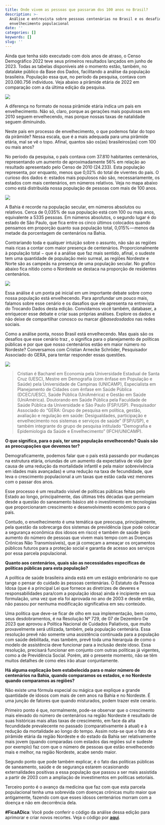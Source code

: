 ```yaml
---
title: Onde vivem as pessoas que passaram dos 100 anos no Brasil?
description: >-
  Análise e entrevista sobre pessoas centenárias no Brasil e os desafios do
  envelhecimento populacional
date: ''
categories: []
keywords: []
slug: ''
---
```

Ainda que tenha sido executado com dois anos de atraso, o Censo Demográfico 2022 teve seus primeiros resultados lançados em junho de 2023. Todas as tabelas disponíveis até o momento estão, também, no datalake público da Base dos Dados, facilitando a análise da população brasileira. População essa que, no período da pesquisa, contava com 203.080.756 indivíduos. Veja abaixo a pirâmide etária de 2022 em comparação com a da última edição da pesquisa.

![](https://storage.googleapis.com/basedosdados-website/blog/onde-vivem-as-pessoas-que-passaram-dos-100-anos-no-brasil/image_0.png)

A diferença no formato de nossa pirâmide etária indica um país em envelhecimento. Não só, claro, porque as gerações mais populosas em 2010 seguem envelhecendo, mas porque nossas taxas de natalidade seguem diminuindo.

Neste país em processo de envelhecimento, o que podemos falar do topo da pirâmide? Nessa escala, que é a mais adequada para uma pirâmide etária, mal se vê o topo. Afinal, quantos são os(as) brasileiros(as) com 100 ou mais anos?

No período da pesquisa, o país contava com 37.810 habitantes centenários, representando um aumento de aproximadamente 56% em relação ao resultado apresentado pelo Censo de 2010 (24.233). Esta população representa, por enquanto, menos que 0,02% do total de viventes do país. O curioso dos dados é: estados mais populosos não são, necessariamente, os estados com mais centenários, em números relativos. Veja no mapa abaixo como está distribuída nossa população de pessoas com mais de 100 anos.

![](https://storage.googleapis.com/basedosdados-website/blog/onde-vivem-as-pessoas-que-passaram-dos-100-anos-no-brasil/image_1.png)

A Bahia é recorde na população secular, em números absolutos ou relativos. Cerca de 0,035% de sua população está com 100 ou mais anos, equivalente a 5335 pessoas. Em números absolutos, o segundo lugar é do estado de São Paulo, que fica entre os cinco últimos colocados quando pensamos em proporção quanto sua população total, 0,015% — menos da metade da porcentagem de centenários na Bahia.

Contrariando toda e qualquer intuição sobre o assunto, não são as regiões mais ricas a contar com maior presença de centenários. Proporcionalmente à população total − que é a análise que faz mais sentido, afinal, o sudeste tem uma quantidade de população meio surreal, as regiões Nordeste e Norte são as campeãs na presença de uma população secular. No grafico abaixo fica nítido como o Nordeste se destaca na proporção de residentes centenários.

![](https://storage.googleapis.com/basedosdados-website/blog/onde-vivem-as-pessoas-que-passaram-dos-100-anos-no-brasil/image_2.png)

Essa análise é um ponta pé inicial em um importante debate sobre como nossa população está envelhecendo. Para aprofundar um pouco mais, falamos sobre esse cenário e os dasafios que ele apresenta na entrevista do Trocando Dados desta edição. Convidamos você também, databaser, a enriquecer esse debate e criar suas próprias análises. Explore os dados e não deixe de compartilhar conosco ou marcar *@basedosdados* nas redes sociais.

Como a análise ponta, nosso Brasil está envelhecendo. Mas quais são os desafios que esse cenário traz , o significa para o planejamento de políticas públicas e por que que nosso centenários estão em maior número no Nordeste? Conversamos com Cristian Arnecke Schröder, Pesquisador Associado do GERA, para tentar responder essas questões.

![](https://storage.googleapis.com/basedosdados-website/blog/onde-vivem-as-pessoas-que-passaram-dos-100-anos-no-brasil/image_3.png)

> Cristian é Bacharel em Economia pela Universidade Estadual de Santa Cruz (UESC), Mestre em Demografia (com ênfase em População e Saúde) pela Universidade de Campinas (UNICAMP), Especialista em Planejamento de Cidades com ênfase em Saúde Pública (DCEC/UESC), Saúde Pública (UniAmérica) e Gestão em Saúde (UniAmérica). Doutorando em Saúde Pública pela Faculdade de Saúde Pública da Universidade e São Paulo (FSP/USP). Pesquisador Associado do “GERA: Grupo de pesquisa em política, gestão, avaliação e regulação em saúde: Desigualdades, participação e envelhecimento nos sistemas e serviços de saúde” (FSP/USP), e também integrante do grupo de pesquisa intitulado “Demografia e Epidemiologia da Saúde e Envelhecimento” (IFCH/UNICAMP).

**O que significa, para o país, ter uma população envelhecendo? Quais são as preocupações que devemos ter?**

Demograficamente, podemos falar que o país está passando por mudanças na estrutura etária, oriundas de um aumento da expectativa de vida (por causa de uma redução da mortalidade infantil e pela maior sobrevivência em idades mais avançadas) e uma redução na taxa de fecundidade, que leva o crescimento populacional a um taxas que estão cada vez menores com o passar dos anos.

Esse processo é um resultado visível de políticas públicas feitas pelo Estado ao longo, principalmente, das últimas três décadas que permeiam desde a questão do saneamento básico até o investimento em tecnologias que proporcionaram crescimento e desenvolvimento econômico para o país.

Contudo, o envelhecimento é uma temática que preocupa, principalmente, pela questão da sobrecarga dos sistemas de previdência (que pode colocar a segurança econômica dos idosos em risco) e também de saúde (pelo aumento do número de pessoas que vivem mais tempo com as Doenças Crônicas Não Transmissíveis), que já começam a ameaçar os orçamentos públicos futuros para a proteção social e garantia de acesso aos serviços por essa parcela populacional.

**Quanto aos centenários, quais são as necessidades específicas de políticas públicas para esta população?**

A política de saúde brasileira ainda está em um estágio embrionário no que tange o pensar do cuidado às pessoas centenárias. O Estatuto da Pessoa Idosa (que é a principal Lei que fornece as diretrizes de deveres e responsabilidades para/com a população idosa) ainda é incipiente em sua formulação, uma vez que ela foi aprovada no ano de 2003 e desde então, não passou por nenhuma modificação significativa em seu conteúdo.

Uma política que deve-se ficar de olho em sua implementação, bem como, seus desdobramentos, é na Resolução Nº 729, de 07 de Dezembro De 2023 que aprovou a Política Nacional de Cuidados Paliativos, que muito provavelmente será utilizada, também, pela população centenária. Essa resolução prevê não somente uma assistência continuada para a população com saúde debilitada, mas também, prevê toda uma hierarquia de como o modelo de assistência deve funcionar para a inclusão deste idoso. Essa resolução, precisará funcionar em conjunto com outras políticas já vigentes, como a de Previdência Social. Porém, até o presente momento, não se têm muitos detalhes de como eles irão atuar conjuntamente.

**Há alguma explicação bem estabelecida para o maior número de centenários na Bahia, quando comparamos os estados, e no Nordeste quando comparamos as regiões?**

Não existe uma fórmula especial ou mágica que explique a grande quantidade de idosos com mais de cem anos na Bahia e no Nordeste. É uma junção de fatores que quando misturados, podem trazer este cenário.

Primeiro ponto é que, normalmente, pode-se observar que o crescimento mais elevado do número de centenários na região Nordeste é resultado de suas históricas mais altas taxas de crescimento, em face da alta fecundidade prevalecente no passado (comparativamente à atual) e à redução da mortalidade ao longo do tempo. Assim nota-se que o fato de a pirâmide etária da região Nordeste e do estado da Bahia ser relativamente mais jovem (quando comparadas com estados das regiões sul e sudeste por exemplo) faz com que o número de pessoas que estão envelhecendo mais e melhor, na região Nordeste, acabe sendo maior.

Segundo ponto que pode também explicar, é o fato das políticas públicas de saneamento, saúde e de segurança estarem ocasionando externalidades positivas a essa população que passou a ser mais assistida a partir de 2003 com a ampliação de investimentos em políticas setoriais.

Terceiro ponto é o avanço da medicina que faz com que esta parcela populacional tenha uma sobrevida com doenças crônicas muito maior que antigamente, fazendo com que esses idosos centenários morram com a doença e não em decorrência dela.

**#FicaADica**: Você pode conferir o código da análise dessa edição para aprimorar e criar novos recortes. Veja o código por [**aqui**](https://github.com/basedosdados/analises/blob/cc9f1cc092b5a07f247a3aae038d21dd9b4a135a/redes_sociais/br_ibge_censo_2022_centenarios.ipynb?utm_source=hs_email\&utm_medium=email&_hsenc=p2ANqtz--m2dyztBRl9vKlvBux7BZpvhAU5Ih8f9ufl81o9JrF8o8er2S17ulXMroikOA6Z9Wvt_H925HSMCuov12F83BWrjYUY2kXDcvB4hJX8jm0v2pq0TQ).
